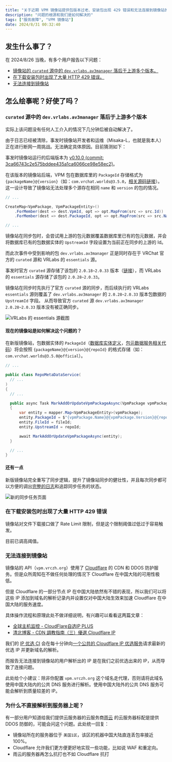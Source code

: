 ```yaml
---
title: "关于近期 VPM 镜像站提供包版本过老、安装包出现 429 错误和无法连接到镜像站的后续调查"
description: "问题的根源和我们是如何解决的"
tags: ["服务故障", "VPM 镜像站"]
date: 2024/8/31 00:32:40
---
```


## 发生什么事了？

在 2024/8/26 当晚，有多个用户报告以下问题：

- [镜像站的 `curated` 源中的 `dev.vrlabs.av3manager` 落后于上游多个版本。](#curated-源中的-devvrlabsav3manager-落后于上游多个版本)
- [在下载安装包时出现了大量 HTTP 429 错误。](#在下载安装包时出现了大量-http-429-错误)
- [无法连接到镜像站](#无法连接到镜像站)

## 怎么绘事呢？好使了吗？

### `curated` 源中的 `dev.vrlabs.av3manager` 落后于上游多个版本

实际上该问题没有任何人工介入的情况下几分钟后被自动解决了。

由于日志已经被清除，事发时镜像站开发者和运维（Misaka-L，也就是我本人）正在进行断网一周挑战。无法确定具体原因。目前猜测如下：

事发时镜像站运行的后端版本为 [v0.10.0 (commit: 3ca66743c2e575bddee435a1ca6066ce98e58ec2)](https://github.com/vrcd-community/VPMReposSynchronizer/blob/3ca66743c2e575bddee435a1ca6066ce98e58ec2)。

在该版本的镜像站后端，VPM 包在数据库里的 `PackageId` 存储格式为 `{packageName}@{version}`（如：`com.vrchat.worlds@3.5.0`，[相关源码链接](https://github.com/vrcd-community/VPMReposSynchronizer/blob/3ca66743c2e575bddee435a1ca6066ce98e58ec2/VPMReposSynchronizer.Core/Models/Mappers/VpmPackageProfile.cs#L50)）。
这一设计导致了镜像站无法处理多个源存在相同 `name` 和 `version` 的包的情况。

```csharp [VPMReposSynchronizer.Core/Models/Entity/VpmPackageEntity.cs]{5}
// ...

CreateMap<VpmPackage, VpmPackageEntity>()
    .ForMember(dest => dest.VpmId, opt => opt.MapFrom(src => src.Id))
    .ForMember(dest => dest.PackageId, opt => opt.MapFrom(src => src.Name + "@" + src.Version))

// ...
```

镜像站在同步包时，会尝试用上游的包元数据覆盖数据库里已有的包元数据，并会将数据库已有的包数据实体的 `UpstreamId` 字段设置为当前正在同步的上游的 Id。

而此次事件中受到影响的包 `dev.vrlabs.av3manager` 正是同时存在于 VRChat 官方的 `curated` 源和 VRLabs 的 `essentials` 源。

事发时官方 `curated` 源存储了该包的 `2.0.18~2.0.33` 版本（[链接](https://github.com/vrchat-community/vpm-listing-curated/blob/b30f16c317275d48ee6c77c93df4de4e5e5d10e6/source.json#L54-L59)），而 VRLabs 的 `essentials` 源存储了该包的 `2.0.28~2.0.33`。

镜像站在同步时先执行了官方 `curated` 源的同步，而后续执行的 VRLabs `essentials` 源则覆盖了 `dev.vrlabs.av3manager` 的 `2.0.28~2.0.33` 版本包数据的 `UpstreamId` 字段。
从而导致官方 `curated` 源 `dev.vrlabs.av3manager` `2.0.28~2.0.33` 版本没有被正确同步。

![VRLabs 的 essentials 源截图](/blog/2024-8-27-vpm-mirror-wrong-package-and-429/vrlabs-vpm-repos.png)

#### 现在的镜像站是如何解决这个问题的？

在新版镜像站，包数据实体的 `PackageId`（[数据库实体定义](https://github.com/vrcd-community/VPMReposSynchronizer/blob/71b340bc39a4b4f9cb5414939e7e48fd0c7aefdc/VPMReposSynchronizer.Core/Models/Entity/VpmPackageEntity.cs#L7)，[包元数据服务相关代码](https://github.com/vrcd-community/VPMReposSynchronizer/blob/71b340bc39a4b4f9cb5414939e7e48fd0c7aefdc/VPMReposSynchronizer.Core/Services/RepoMetaDataService.cs#L42)）将会按照 `{packageName}@{version}@{repoId}` 的格式存储（如：`com.vrchat.worlds@3.5.0@official`）。

```csharp [VPMReposSynchronizer.Core/Services/RepoMetaDataService.cs]{12}
// ...

public class RepoMetaDataService(
  // ...
)
{
  // ...

  public async Task MarkAddOrUpdateVpmPackageAsync(VpmPackage vpmPackage, string fileId, string repoId)
  {
      var entity = mapper.Map<VpmPackageEntity>(vpmPackage);
      entity.PackageId = $"{vpmPackage.Name}@{vpmPackage.Version}@{repoId}";
      entity.FileId = fileId;
      entity.UpstreamId = repoId;

      await MarkAddOrUpdateVpmPackageAsync(entity);
  }

  // ...
}
```

#### 还有一点

新版镜像站完全重写了同步逻辑，提升了镜像站同步的健壮性，并且每次同步都可以方便的调出[完整的日志](https://vcc.vrczh.org/status/tasks/3760)和追踪同步任务的状态。

![新的同步任务页面](/blog/2024-8-27-vpm-mirror-wrong-package-and-429/new-sync-task-page.png)

### 在下载安装包时出现了大量 HTTP 429 错误

镜像站对文件下载接口做了 Rate Limit 限制，但是这个限制阈值过低过于容易触发。

目前已调高阈值。

### 无法连接到镜像站

镜像站的 API（`vpm.vrczh.org`）使用了 [Cloudflare](https://www.cloudflare.com/) 的 CDN 和 DDOS 防护服务。但是众所周知在不做任何处理的情况下 Cloudflare 在中国大陆的可用性极低。

但是 Cloudflare 的一部分节点 IP 在中国大陆依然有不错的表现，所以我们可以将这些 IP 添加到域名的解析记录内并设置仅对中国大陆生效来加速 Cloudflare 在中国大陆的服务速度。

具体操作流程和原理此处不做详细说明，有兴趣可以看看这两篇文章：

- [全球主机监控 - CloudFlare自选IP PLUS](https://blog.hostmonit.com/cloudflare-select-ip-plus/)
- [清北博客 - CDN 調教指南（三）優選 Cloudflare IP](https://blog.tsinbei.com/tw/archives/1349/)

我们的 [IP 优选 CI](https://github.com/vrcd-community/cf2dns/actions/workflows/run.yml) 会在每十分钟向[一个公共的 Cloudflare IP 优选服务](https://stock.hostmonit.com/CloudFlareYes)请求最新的优选 IP 并更新域名的解析。

而报告无法连接到镜像站的用户解析出的 IP 是在我们之前优选出来的 IP，从而导致了连接问题。

此处给个小建议：除非你配置 `vpm.vrczh.org` 这个域名走代理，否则请将此域名使用中国大陆内的公共 DNS 服务进行解析。使用中国大陆外的公共 DNS 服务可能会解析到质量较差的 IP。

### 为什么不直接解析到服务器上呢？

有一部分用户知道给我们提供云服务器的云服务商[雨云](https://www.rainyun.com/) 的云服务器标配是提供 DDOS 防御的，可能会问这个问题。此处统一回复：

- 镜像站所在的服务器位于 `美国1区`，该区的机器中国大陆直连丢包率接近 100%。
- Cloudflare 允许我们更方便更好地实现一些功能，比如说 WAF 和重定向。
- 雨云的服务器再怎么抗打也不如 Cloudflare 抗打